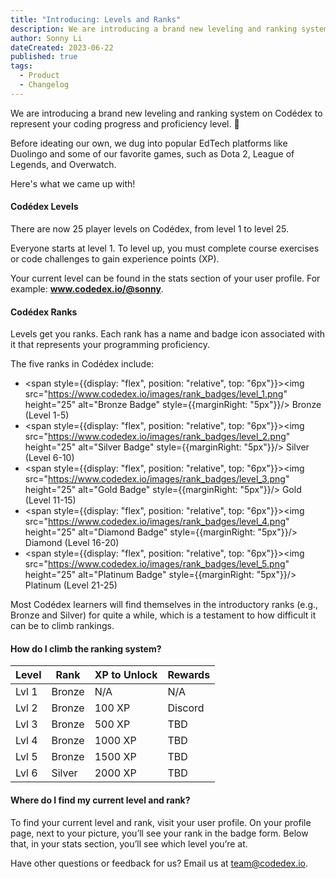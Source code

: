 ```yaml
---
title: "Introducing: Levels and Ranks"
description: We are introducing a brand new leveling and ranking system to represent your coding progress and proficiency level.
author: Sonny Li
dateCreated: 2023-06-22
published: true
tags:
  - Product
  - Changelog
---
```


We are introducing a brand new leveling and ranking system on Codédex to represent your coding progress and proficiency level. 👾

Before ideating our own, we dug into popular EdTech platforms like Duolingo and some of our favorite games, such as Dota 2, League of Legends, and Overwatch. 

Here's what we came up with!

#### Codédex Levels

There are now 25 player levels on Codédex, from level 1 to level 25. 

Everyone starts at level 1. To level up, you must complete course exercises or code challenges to gain experience points (XP).

Your current level can be found in the stats section of your user profile. For example: **www.codedex.io/@sonny**.

#### Codédex Ranks

Levels get you ranks. Each rank has a name and badge icon associated with it that represents your programming proficiency.

The five ranks in Codédex include:

- <span style={{display: "flex", position: "relative", top: "6px"}}><img src="https://www.codedex.io/images/rank_badges/level_1.png" height="25" alt="Bronze Badge" style={{marginRight: "5px"}}/> Bronze (Level 1-5)</span>
- <span style={{display: "flex", position: "relative", top: "6px"}}><img src="https://www.codedex.io/images/rank_badges/level_2.png" height="25" alt="Silver Badge" style={{marginRight: "5px"}}/> Silver (Level 6-10)</span>
- <span style={{display: "flex", position: "relative", top: "6px"}}><img src="https://www.codedex.io/images/rank_badges/level_3.png" height="25" alt="Gold Badge" style={{marginRight: "5px"}}/> Gold (Level 11-15)</span>
- <span style={{display: "flex", position: "relative", top: "6px"}}><img src="https://www.codedex.io/images/rank_badges/level_4.png" height="25" alt="Diamond Badge" style={{marginRight: "5px"}}/> Diamond (Level 16-20)</span>
- <span style={{display: "flex", position: "relative", top: "6px"}}><img src="https://www.codedex.io/images/rank_badges/level_5.png" height="25" alt="Platinum Badge" style={{marginRight: "5px"}}/> Platinum (Level 21-25)</span>

Most Codédex learners will find themselves in the introductory ranks (e.g., Bronze and Silver) for quite a while, which is a testament to how difficult it can be to climb rankings.

#### How do I climb the ranking system?

<div className="nes-table-responsive work-sans">
  <table className="nes-table is-bordered is-centered">
    <thead>
      <tr>
        <th>Level</th>
        <th>Rank</th>
        <th>XP to Unlock</th>
        <th>Rewards</th>
      </tr>
    </thead>
    <tbody>
      <tr>
        <td>Lvl 1</td>
        <td>Bronze</td>
        <td>N/A</td>
        <td>N/A</td>
      </tr>
      <tr>
        <td>Lvl 2</td>
        <td>Bronze</td>
        <td>100 XP</td>
        <td>Discord</td>
      </tr>
      <tr>
        <td>Lvl 3</td>
        <td>Bronze</td>
        <td>500 XP</td>
        <td>TBD</td>
      </tr>
      <tr>
        <td>Lvl 4</td>
        <td>Bronze</td>
        <td>1000 XP</td>
        <td>TBD</td>
      </tr>
      <tr>
        <td>Lvl 5</td>
        <td>Bronze</td>
        <td>1500 XP</td>
        <td>TBD</td>
      </tr>
      <tr>
        <td>Lvl 6</td>
        <td>Silver</td>
        <td>2000 XP</td>
        <td>TBD</td>
      </tr>
    </tbody>
  </table>
</div>

#### Where do I find my current level and rank?

To find your current level and rank, visit your user profile. On your profile page, next to your picture, you’ll see your rank in the badge form. Below that, in your stats section, you’ll see which level you’re at.

Have other questions or feedback for us? Email us at team@codedex.io.
